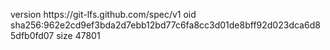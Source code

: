 version https://git-lfs.github.com/spec/v1
oid sha256:962e2cd9ef3bda2d7ebb12bd77c6fa8cc3d01de8bff92d023dca6d85dfb0fd07
size 47801
